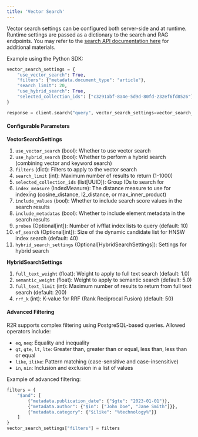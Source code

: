 ```yaml
---
title: 'Vector Search'
---
```


Vector search settings can be configured both server-side and at runtime. Runtime settings are passed as a dictionary to the search and RAG endpoints. You may refer to the [search API documentation here](/api-reference/endpoint/search) for additional materials.


Example using the Python SDK:

```python
vector_search_settings = {
    "use_vector_search": True,
    "filters": {"metadata.document_type": "article"},
    "search_limit": 20,
    "use_hybrid_search": True,
    "selected_collection_ids": ["c3291abf-8a4e-5d9d-80fd-232ef6fd8526"]
}

response = client.search("query", vector_search_settings=vector_search_settings)
```

#### Configurable Parameters

**VectorSearchSettings**

1. `use_vector_search` (bool): Whether to use vector search
2. `use_hybrid_search` (bool): Whether to perform a hybrid search (combining vector and keyword search)
3. `filters` (dict): Filters to apply to the vector search
4. `search_limit` (int): Maximum number of results to return (1-1000)
5. `selected_collection_ids` (list[UUID]): Group IDs to search for
6. `index_measure` (IndexMeasure): The distance measure to use for indexing (cosine_distance, l2_distance, or max_inner_product)
7. `include_values` (bool): Whether to include search score values in the search results
8. `include_metadatas` (bool): Whether to include element metadata in the search results
9. `probes` (Optional[int]): Number of ivfflat index lists to query (default: 10)
10. `ef_search` (Optional[int]): Size of the dynamic candidate list for HNSW index search (default: 40)
11. `hybrid_search_settings` (Optional[HybridSearchSettings]): Settings for hybrid search

**HybridSearchSettings**

1. `full_text_weight` (float): Weight to apply to full text search (default: 1.0)
2. `semantic_weight` (float): Weight to apply to semantic search (default: 5.0)
3. `full_text_limit` (int): Maximum number of results to return from full text search (default: 200)
4. `rrf_k` (int): K-value for RRF (Rank Reciprocal Fusion) (default: 50)

#### Advanced Filtering

R2R supports complex filtering using PostgreSQL-based queries. Allowed operators include:
- `eq`, `neq`: Equality and inequality
- `gt`, `gte`, `lt`, `lte`: Greater than, greater than or equal, less than, less than or equal
- `like`, `ilike`: Pattern matching (case-sensitive and case-insensitive)
- `in`, `nin`: Inclusion and exclusion in a list of values

Example of advanced filtering:

```python
filters = {
    "$and": [
        {"metadata.publication_date": {"$gte": "2023-01-01"}},
        {"metadata.author": {"$in": ["John Doe", "Jane Smith"]}},
        {"metadata.category": {"$ilike": "%technology%"}}
    ]
}
vector_search_settings["filters"] = filters
```
